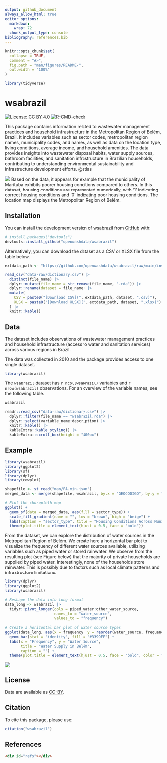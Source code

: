 ```yaml
---
output: github_document
always_allow_html: true
editor_options: 
  markdown: 
    wrap: 72
  chunk_output_type: console
bibliography: references.bib
---
```


<!-- README.md is generated from README.Rmd. Please edit that file -->

```r
knitr::opts_chunk$set(
  collapse = TRUE,
  comment = "#>",
  fig.path = "man/figures/README-",
  out.width = "100%"
)

library(tidyverse)
```

# wsabrazil

<!-- badges: start -->
[![License: CC BY 4.0](https://img.shields.io/badge/License-CC_BY_4.0-brown.svg)](https://creativecommons.org/licenses/by/4.0/)
[![R-CMD-check](https://github.com/openwashdata/wsabrazil/actions/workflows/R-CMD-check.yaml/badge.svg)](https://github.com/openwashdata/wsabrazil/actions/workflows/R-CMD-check.yaml)
<!-- badges: end -->

This package contains information related to wastewater management practices and household infrastructure in the Metropolitan Region of Belém, Brazil. It includes variables such as sector codes, metropolitan region names, municipality codes, and names, as well as data on the location type, living conditions, average income, and household amenities. The data provides insights into wastewater disposal habits, water supply sources, bathroom facilities, and sanitation infrastructure in Brazilian households, contributing to understanding environmental sustainability and infrastructure development efforts. @atlas

![](man/figures/housingconditionsnotitle.png)
Based on the data, it appears for example that the municipality of Marituba exhibits poorer housing conditions compared to others. In this dataset, housing conditions are represented numerically, with '1' indicating correct housing conditions and '0' indicating poor housing conditions. The location map displays the Metropolitan Region of Belém.

## Installation

You can install the development version of wsabrazil from [GitHub](https://github.com/) with:

```r
# install.packages("devtools")
devtools::install_github("openwashdata/wsabrazil")
```

Alternatively, you can download the dataset as a CSV or XLSX
file from the table below.

```r

extdata_path <- "https://github.com/openwashdata/wsabrazil/raw/main/inst/extdata/"

read_csv("data-raw/dictionary.csv") |> 
  distinct(file_name) |> 
  dplyr::mutate(file_name = str_remove(file_name, ".rda")) |> 
  dplyr::rename(dataset = file_name) |> 
  mutate(
    CSV = paste0("[Download CSV](", extdata_path, dataset, ".csv)"),
    XLSX = paste0("[Download XLSX](", extdata_path, dataset, ".xlsx)")
  ) |> 
  knitr::kable()

```

## Data

The dataset includes observations of wastewater management practices and household infrastructure (access to water and sanitation services) across various regions in Brazil.

The data was collected in 2010 and the package provides access to one single dataset.

```r
library(wsabrazil)
```

The `wsabrazil` dataset has `r ncol(wsabrazil)`
variables and `r nrow(wsabrazil)` observations. For an overview
of the variable names, see the following table.

```r
wsabrazil
```

```r
readr::read_csv("data-raw/dictionary.csv") |> 
  dplyr::filter(file_name == "wsabrazil.rda") |> 
  dplyr::select(variable_name:description) |> 
  knitr::kable() |> 
  kableExtra::kable_styling() |> 
  kableExtra::scroll_box(height = "400px")
```

## Example

```r
library(wsabrazil)
library(ggplot2)
library(sf)
library(dplyr)
library(cowplot)

shapefile <- st_read("man/PA.min.json")
merged_data <- merge(shapefile, wsabrazil, by.x = "GEOCODIGO", by.y = "municipality_code")

# Plot the choropleth map
ggplot() +
  geom_sf(data = merged_data, aes(fill = sector_type)) +
  scale_fill_gradient(name = "", low = "brown", high = "beige") +
  labs(caption = "sector_type", title = "Housing Conditions Across Municipalities") +
  theme(plot.title = element_text(hjust = 0.5, face = "bold"))
```

From the dataset, we can explore the distribution of water sources in the Metropolitan Region of Belém. We create here a horizontal bar plot to visualize the frequency of different water sources available, utilizing variables such as piped water or stored rainwater. We observe from the resulting plot (see Figure below) that the majority of private households are supplied by piped water. Interestingly, none of the households store rainwater. This is possibly due to factors such as local climate patterns and infrastructure limitations.
```r
library(dplyr)
library(ggplot2)
library(wsabrazil)

# Reshape the data into long format
data_long <- wsabrazil |> 
  tidyr::pivot_longer(cols = piped_water:other_water_source, 
                      names_to = "water_source", 
                      values_to = "frequency")
  
# Create a horizontal bar plot of water source types
ggplot(data_long, aes(x = frequency, y = reorder(water_source, frequency))) +
  geom_bar(stat = "identity", fill = "#3399FF") +
  labs(x = "Frequency", y = "Water Source", 
       title = "Water Supply in Belém", 
       caption = "") +
  theme(plot.title = element_text(hjust = 0.5, face = "bold", color = "#333333"))

```
![](man/figures/water_supply.png)

## License

Data are available as 
[CC-BY](https://github.com/openwashdata/wsabrazil/LICENSE.md).

## Citation

To cite this package, please use:

```r
citation("wsabrazil")
```

## References

```html
<div id="refs"></div>
```

